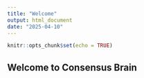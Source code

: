 ```yaml
---
title: "Welcome"
output: html_document
date: "2025-04-10"
---
```


```r
knitr::opts_chunk$set(echo = TRUE)
```

## Welcome to Consensus Brain 
